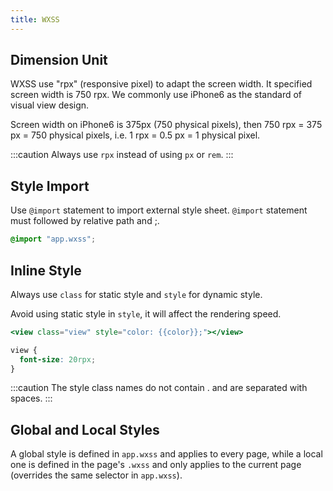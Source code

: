 ```yaml
---
title: WXSS
---
```



## Dimension Unit

WXSS use "rpx" (responsive pixel) to adapt the screen width. It specified screen width is 750 rpx. We commonly use iPhone6 as the standard of visual view design.

Screen width on iPhone6 is 375px (750 physical pixels), then 750 rpx = 375 px = 750 physical pixels, i.e. 1 rpx = 0.5 px = 1 physical pixel.

:::caution
Always use `rpx` instead of using `px` or `rem`.
:::

## Style Import

Use `@import` statement to import external style sheet. `@import` statement must followed by <TH>relative path</TH> and <TH>;</TH>.

```css title="index.wxss"
@import "app.wxss";
```

## Inline Style

Always use `class` for static style and `style` for dynamic style.

Avoid using static style in `style`, it will affect the rendering speed.

```jsx title="index.wxml"
<view class="view" style="color: {{color}};"></view>
```

```css title="index.wxss"
view {
  font-size: 20rpx;
}
```

:::caution
The style class names do not contain . and are separated with spaces.
:::

## Global and Local Styles

A global style is defined in `app.wxss` and applies to every page, while a local one is defined in the page's `.wxss` and only applies to the current page (overrides the same selector in `app.wxss`).
